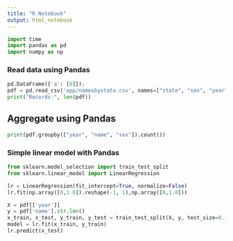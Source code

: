 ```yaml
---
title: "R Notebook"
output: html_notebook
---
```


```python
import time
import pandas as pd
import numpy as np
```

### Read data using Pandas

```python
pd.DataFrame({'a': [0]});
pdf = pd.read_csv('app/namesbystate.csv', names=["state", "sex", "year", "name", "rank"])
print("Records:", len(pdf))
```
## Aggregate using Pandas

```python
print(pdf.groupby(["year", "name", "sex"]).count())
```
### Simple linear model with Pandas

```python
from sklearn.model_selection import train_test_split
from sklearn.linear_model import LinearRegression

lr = LinearRegression(fit_intercept=True, normalize=False)
lr.fit(np.array([0,1.0]).reshape(-1, 1),np.array([0,1.0]))

X = pdf[['year']]
y = pdf['name'].str.len()
x_train, x_test, y_train, y_test = train_test_split(X, y, test_size=0.1)
model = lr.fit(x_train, y_train)
lr.predict(x_test)
```
